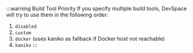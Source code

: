 :::warning Build Tool Priority
If you specify multiple build tools, DevSpace will try to use them in the following order:
1. `disabled`
2. `custom`
3. `docker` (uses kaniko as fallback if Docker host not reachable)
4. `kaniko`
:::
